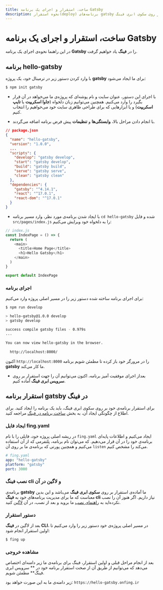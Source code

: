 ```yaml
---
title: ساخت، استقرار و اجرای یک برنامه Gatsby
description: نحوه استقرار(deploy) برنامه‌های gatsby بر روی سکوی ابری فینگ
---
```



<Platform>
  <PlatformHead title="برنامه‌های Gatsby" icon="gatsby/gatsby-original.svg" />
</Platform>

# ساخت، استقرار و اجرای یک برنامه Gatsby

در این راهنما نحوه‌ی اجرای یک برنامه **Gatsby** را در **فینگ** یاد خواهیم گرفت.

## برنامه hello-gatsby

با وارد کردن دستور زیر در ترمینال خود، یک پروژه **gatsby** برای ما ایجاد می‌شود:

```bash
$ npm init gatsby
```

- با اجرای این دستور، عنوان سایت و نام پوشه‌‌ای که پروژه‌ی ما می‌خواهد در آن قرار بگیرد را وارد می‌کنیم. همچنین می‌توانیم زبان دلخواه (**جاوا اسکریپت** یا **تایپ اسکریپت**) و یا ابزارهایی که برای طراحی ظاهری سایت خود می‌خواهیم را انتخاب کنیم.


- با انجام دادن مراحل بالا، **وابستگی‌ها**‌ و **تنظیمات** پیش فرض برنامه اضافه می‌گردند.

```json
// package.json
{
  "name": "hello-gatsby",
  "version": "1.0.0",
  ...
  "scripts": {
    "develop": "gatsby develop",
    "start": "gatsby develop",
    "build": "gatsby build",
    "serve": "gatsby serve",
    "clean": "gatsby clean"
  },
  "dependencies": {
    "gatsby": "^4.14.1",
    "react": "^17.0.1",
    "react-dom": "^17.0.1"
  }
}
```

- با ایجاد شدن برنامه‌ی مورد نظر، وارد مسیر برنامه `cd hello-gatsby` شده و فایل `src/pages/index.js` را به دلخواه خود ویرایش می‌کنیم:

```javascript
// index.js
const IndexPage = () => {
  return (
    <main>
      <title>Home Page</title>
      <h1>Hello Gatsby</h1>
    </main>
  )
}

export default IndexPage
```

### اجرای برنامه

برای اجرای برنامه ساخته شده دستور زیر را در مسیر اصلی پروژه وارد می‌کنیم:

```bash
$ npm run develop

> hello-gatsby@1.0.0 develop
> gatsby develop

success compile gatsby files - 0.979s
...
⠀
You can now view hello-gatsby in the browser.
⠀
  http://localhost:8000/
```

اکنون `http://localhost:8000` را در مرورگر خود باز کرده تا مطمئن شویم برنامه **gatsby** ما کار می‌کند.

- بعداز اجرای موفقیت آمیز برنامه، اکنون می‌توانیم آن را جهت استقرار بر روی **سرویس ابری فینگ** آماده کنیم.

## استقرار برنامه gatsby در فینگ

برای استقرار برنامه‌ی خود بر روی سکوی ابری فینگ، باید یک برنامه را ایجاد کنید. برای اطلاع از چگونگی ایجاد آن، به بخش [ساخت برنامه در فینگ](/quickstart/create-app) مراجعه کنید.

### ایجاد فایل fing.yaml

در ریشه اصلی پروژه خود، فایلی را با نام `fing.yaml` ایجاد می‌کنیم و اطلاعات پایه‌ای برنامه‌ی خود را در آن قرار می‌دهیم. که می‌توان نام برنامه، پلتفرمی که از آن استفاده می‌کنیم و همچنین پورتی که برنامه‌ی ما بر روی آن `listen` می‌کند را مشخص کنیم.

```yaml
# fing.yaml
app: "hello-gatsby"
platform: "gatsby"
port: 3000
```

### نصب فینگ cli و لاگین در آن

برنامه‌ی **gatsby** ما آماده‌ی استقرار بر روی **سکوی ابری فینگ** می‌باشد و این بدین معناست که ما برای مدیریت برنامه‌های خود به **فینگ cli** نیاز داریم. اگر هنوز آن را نصب نکرده‌اید به [راهنمای نصب](/quickstart/installation) ما بروید و بعد از نصب، در آن [لاگین](/quickstart/login) کنید.

### دستور استقرار

بعد از لاگین در **فینگ CLI**، در مسیر اصلی پروژه‌ی خود دستور زیر را وارد می‌کنیم تا اولین استقرار انجام شود:

```bash
$ fing up
```

### مشاهده خروجی

بعد از انجام مراحل قبلی و اولین استقرار، فینگ برای برنامه‌ی ما زیر دامنه‌ای اختصاص می‌دهد که می‌توانیم از طریق آن از صحت استقرار برنامه خود در ** سرویس ابری فینگ** مطمئن شویم.

زیر دامنه‌ی ما به این صورت خواهد بود: `https://hello-gatsby.onfing.ir`
